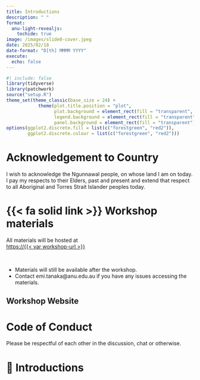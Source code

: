 ```yaml
---
title: Introductions
description: " "
format:
  anu-light-revealjs:
    tochide: true
image: /images/slide0-cover.jpeg
date: 2025/02/18
date-format: "D[th] MMMM YYYY"
execute:
  echo: false
---
```



```r
#| include: false
library(tidyverse)
library(patchwork)
source("setup.R")
theme_set(theme_classic(base_size = 24) + 
            theme(plot.title.position = "plot",
                  plot.background = element_rect(fill = "transparent", color = "transparent"),
                  legend.background = element_rect(fill = "transparent"),
                  panel.background = element_rect(fill = "transparent")))
options(ggplot2.discrete.fill = list(c("forestgreen", "red2")),
        ggplot2.discrete.colour = list(c("forestgreen", "red2")))
```

# Acknowledgement to Country {background-color="#F5EDDE"}

::: notes

I wish to acknowledge the Ngunnawal people, on whose land I am on today. I pay my respects to their Elders, past and present and extend that respect to all Aboriginal and Torres Strait Islander peoples today.

:::



# {{< fa solid link >}} Workshop materials

::: box

All materials will be hosted at<br> 
[https://{{< var workshop-url >}}](https://{{< var workshop-url >}}){.f1 target="_blank"}

:::

<Br>

- Materials will still be available after the workshop. 
- Contact emi.tanaka@anu.edu.au if you have any issues accessing the materials.

## Workshop Website {background-iframe="https://emitanaka.org/workshop-intro-stats/" background-interactive=true}




# Code of Conduct {background-color="#F5EDDE"}

Please be respectful of each other in the discussion, chat or otherwise.


# 👋 Introductions {background-color="#F5EDDE"}





